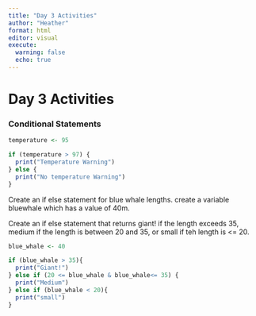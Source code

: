 ```yaml
---
title: "Day 3 Activities"
author: "Heather"
format: html
editor: visual
execute: 
  warning: false
  echo: true
---
```


# Day 3 Activities

### Conditional Statements

```r
temperature <- 95

if (temperature > 97) {
  print("Temperature Warning")
} else {
  print("No temperature Warning")
}
```

Create an if else statement for blue whale lengths. create a variable bluewhale which has a value of 40m.

Create an if else statement that returns giant! if the length exceeds 35, medium if the length is between 20 and 35, or small if teh length is \<= 20.

```r
blue_whale <- 40

if (blue_whale > 35){
  print("Giant!")
} else if (20 <= blue_whale & blue_whale<= 35) {
  print("Medium")
} else if (blue_whale < 20){
  print("small")
}
```
